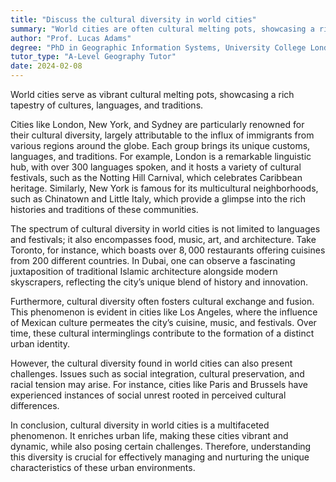 ```yaml
---
title: "Discuss the cultural diversity in world cities"
summary: "World cities are often cultural melting pots, showcasing a rich diversity of cultures, languages, and traditions."
author: "Prof. Lucas Adams"
degree: "PhD in Geographic Information Systems, University College London"
tutor_type: "A-Level Geography Tutor"
date: 2024-02-08
---
```


World cities serve as vibrant cultural melting pots, showcasing a rich tapestry of cultures, languages, and traditions.

Cities like London, New York, and Sydney are particularly renowned for their cultural diversity, largely attributable to the influx of immigrants from various regions around the globe. Each group brings its unique customs, languages, and traditions. For example, London is a remarkable linguistic hub, with over $300$ languages spoken, and it hosts a variety of cultural festivals, such as the Notting Hill Carnival, which celebrates Caribbean heritage. Similarly, New York is famous for its multicultural neighborhoods, such as Chinatown and Little Italy, which provide a glimpse into the rich histories and traditions of these communities.

The spectrum of cultural diversity in world cities is not limited to languages and festivals; it also encompasses food, music, art, and architecture. Take Toronto, for instance, which boasts over $8,000$ restaurants offering cuisines from $200$ different countries. In Dubai, one can observe a fascinating juxtaposition of traditional Islamic architecture alongside modern skyscrapers, reflecting the city’s unique blend of history and innovation.

Furthermore, cultural diversity often fosters cultural exchange and fusion. This phenomenon is evident in cities like Los Angeles, where the influence of Mexican culture permeates the city’s cuisine, music, and festivals. Over time, these cultural interminglings contribute to the formation of a distinct urban identity.

However, the cultural diversity found in world cities can also present challenges. Issues such as social integration, cultural preservation, and racial tension may arise. For instance, cities like Paris and Brussels have experienced instances of social unrest rooted in perceived cultural differences.

In conclusion, cultural diversity in world cities is a multifaceted phenomenon. It enriches urban life, making these cities vibrant and dynamic, while also posing certain challenges. Therefore, understanding this diversity is crucial for effectively managing and nurturing the unique characteristics of these urban environments.
    